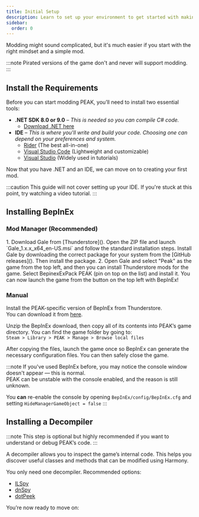 ```yaml
---
title: Initial Setup
description: Learn to set up your environment to get started with making PEAK mods!
sidebar:
  order: 0
---
```



Modding might sound complicated, but it's much easier if you start with the right mindset and a simple mod.

:::note
Pirated versions of the game don't and never will support modding.
:::

## Install the Requirements

Before you can start modding PEAK, you’ll need to install two essential tools:

- **.NET SDK 8.0 or 9.0** – *This is needed so you can compile C# code.*
  - [Download .NET here](https://dotnet.microsoft.com/en-us/download)
- **IDE** – *This is where you'll write and build your code. Choosing one can depend on your preferences and system.*
  - [Rider](https://www.jetbrains.com/rider/#) (The best all-in-one)
  - [Visual Studio Code](https://code.visualstudio.com) (Lightweight and customizable)
  - [Visual Studio](https://visualstudio.microsoft.com/vs/community/) (Widely used in tutorials)

Now that you have .NET and an IDE, we can move on to creating your first mod.

:::caution
This guide will not cover setting up your IDE. If you're stuck at this point, try watching a video tutorial.
:::

## Installing BepInEx

### Mod Manager (Recommended)

<Steps>
1.  <Tabs syncKey="os">
      <TabItem label="Windows">
        Download Gale from [Thunderstore](<https://thunderstore.io/c/peak/p/Kesomannen/GaleModManager/>).
        Open the ZIP file and launch `Gale_1.x.x_x64_en-US.msi` and follow the standard installation steps.
      </TabItem>
      <TabItem label="Linux">
        Install Gale by downloading the correct package for your system from the [GitHub releases](<https://github.com/Kesomannen/gale/releases>). Then install the package.
      </TabItem>
    </Tabs>
2. Open Gale and select "Peak" as the game from the top left, and then you can install Thunderstore mods for the game.
Select BepinexExPack PEAK (pin on top on the list) and install it. You can now launch the game from the button on the top left with BepInEx!
</Steps>

### Manual

Install the PEAK-specific version of BepInEx from Thunderstore.  
You can download it from [here](https://thunderstore.io/c/peak/p/BepInEx/BepInExPack_PEAK/).

Unzip the BepInEx download, then copy all of its contents into PEAK’s game directory. You can find the game folder by going to:  
`Steam > Library > PEAK > Manage > Browse local files`

After copying the files, launch the game once so BepInEx can generate the necessary configuration files. You can then safely close the game.

:::note
If you've used BepInEx before, you may notice the console window doesn't appear — this is normal.  
PEAK can be unstable with the console enabled, and the reason is still unknown.

You **can** re-enable the console by opening `BepInEx/config/BepInEx.cfg` and setting `HideManagerGameObject = false`
:::

## Installing a Decompiler

:::note
This step is optional but highly recommended if you want to understand or debug PEAK’s code.
:::

A decompiler allows you to inspect the game’s internal code. This helps you discover useful classes and methods that can be modified using Harmony.

You only need one decompiler. Recommended options:

- [ILSpy](https://github.com/icsharpcode/ILSpy)
- [dnSpy](https://github.com/dnSpyEx/dnSpy)
- [dotPeek](https://www.jetbrains.com/decompiler/#)

You’re now ready to move on:

<LinkCard
  title="Creating a Project"
  href="/creating-a-mod/creating-a-project/"
  description="Create a new C# BepInEx 5 project based on a template made for PEAK modding"
/>
